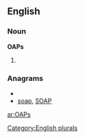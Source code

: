 ==English==

===Noun===
'''OAPs'''

# {{plural of|[[OAP]]}}

===Anagrams===
* {{alphagram|aops}}
* [[soap#English|soap]], [[SOAP#English|SOAP]]


[[Category:English plurals]]

[[ar:OAPs]]